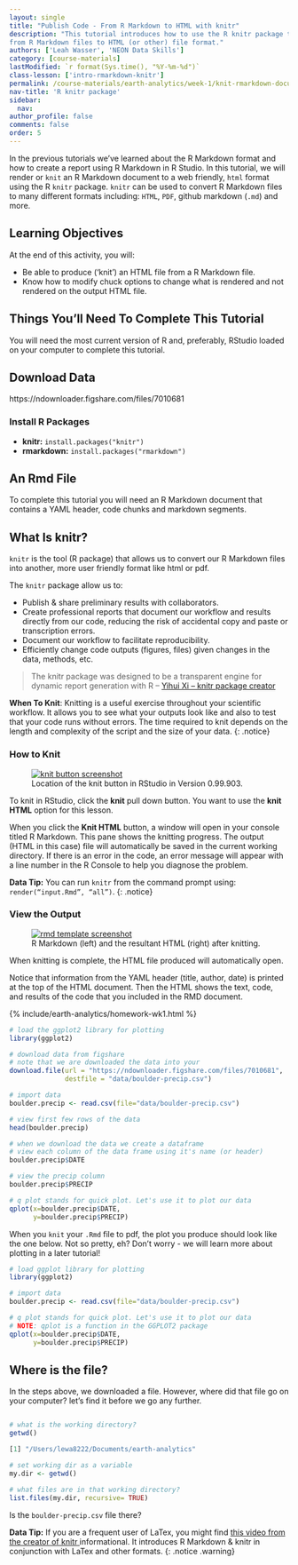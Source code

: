 ```yaml
---
layout: single
title: "Publish Code - From R Markdown to HTML with knitr"
description: "This tutorial introduces how to use the R knitr package to publish
from R Markdown files to HTML (or other) file format."
authors: ['Leah Wasser', 'NEON Data Skills']
category: [course-materials]
lastModified: `r format(Sys.time(), "%Y-%m-%d")`
class-lesson: ['intro-rmarkdown-knitr']
permalink: /course-materials/earth-analytics/week-1/knit-rmarkdown-document-to-pdf/
nav-title: 'R knitr package'
sidebar:
  nav:
author_profile: false
comments: false
order: 5
---
```



In the previous tutorials we've learned about the R Markdown format and how
to create a report using R Markdown in R Studio. In this tutorial, we will
render or `knit` an R Markdown document to a web friendly, `html` format using
the R `knitr` package. `knitr` can be used to convert R Markdown files to many
different formats including: `HTML`, `PDF`, github markdown (`.md`) and more.

<div class='notice--success' markdown="1">

# Learning Objectives

At the end of this activity, you will:

* Be able to produce (‘knit’) an HTML file from a R Markdown file.
* Know how to modify chuck options to change what is rendered and not rendered on the output HTML file.

## Things You’ll Need To Complete This Tutorial

You will need the most current version of R and, preferably, RStudio loaded on
your computer to complete this tutorial.

## Download Data

https://ndownloader.figshare.com/files/7010681

### Install R Packages

* **knitr:** `install.packages("knitr")`
* **rmarkdown:** `install.packages("rmarkdown")`

## An Rmd File

To complete this tutorial you will need an R Markdown document that contains a
YAML header, code chunks and markdown segments.

</div>

## What Is knitr?

`knitr` is the tool (R package) that allows us to convert our R Markdown files into another,
more user friendly format like html or pdf.

The `knitr` package allow us to:

* Publish & share preliminary results with collaborators.
* Create professional reports that document our workflow and results directly
from our code, reducing the risk of accidental copy and paste or transcription errors.
* Document our workflow to facilitate reproducibility.
* Efficiently change code outputs (figures, files) given changes in the data, methods, etc.

>The knitr package was designed to be a transparent engine for dynamic report
generation with R --
<a href="http://yihui.name/knitr/" target="_blank"> Yihui Xi -- knitr package creator</a>



<i class="fa fa-star"></i> **When To Knit**: Knitting is a useful exercise
throughout your scientific workflow. It allows you to see what your outputs
look like and also to test that your code runs without errors.
The time required to knit depends on the length and complexity of the script
and the size of your data.
{: .notice}

### How to Knit

<figure>
	<a href="{{ site.url }}{{ site.baseurl }}/images/course-materials/earth-analytics/week-1/intro-knitr-rmd/KnitButton-screenshot.png">
	<img src="{{ site.url }}{{ site.baseurl }}/images/course-materials/earth-analytics/week-1/intro-knitr-rmd/KnitButton-screenshot.png" alt="knit button screenshot"></a>
	<figcaption> Location of the knit button in RStudio in Version 0.99.903.
	</figcaption>
</figure>

To knit in RStudio, click the **knit** pull down button. You want to use the
**knit HTML** option for this lesson.

When you click the **Knit HTML** button, a  window will open in your console
titled R Markdown. This
pane shows the knitting progress. The output (HTML in this case) file will
automatically be saved in the current working directory. If there is an error
in the code, an error message will appear with a line number in the R Console
to help you diagnose the problem.

<i class="fa fa-star"></i> **Data Tip:** You can run `knitr` from the command prompt
using: `render(“input.Rmd”, “all”)`.
{: .notice}


### View the Output

<figure>
	<a href="{{ site.url }}{{ site.baseurl }}/images/course-materials/earth-analytics/week-1/intro-knitr-rmd/Rmd-screenshot-html.png">
	<img src="{{ site.url }}{{ site.baseurl }}/images/course-materials/earth-analytics/week-1/intro-knitr-rmd/Rmd-screenshot-html.png" alt="rmd template screenshot"></a>
	<figcaption> R Markdown (left) and the resultant HTML (right) after knitting.
	</figcaption>
</figure>

When knitting is complete, the HTML file produced will automatically open.

Notice that information from the YAML header (title, author, date) is printed
at the top of the HTML document. Then the HTML shows the text, code, and
results of the code that you included in the RMD document.

{% include/earth-analytics/homework-wk1.html %}


```r

# load the ggplot2 library for plotting
library(ggplot2)

# download data from figshare
# note that we are downloaded the data into your
download.file(url = "https://ndownloader.figshare.com/files/7010681",
              destfile = "data/boulder-precip.csv")

# import data
boulder.precip <- read.csv(file="data/boulder-precip.csv")

# view first few rows of the data
head(boulder.precip)

# when we download the data we create a dataframe
# view each column of the data frame using it's name (or header)
boulder.precip$DATE

# view the precip column
boulder.precip$PRECIP

# q plot stands for quick plot. Let's use it to plot our data
qplot(x=boulder.precip$DATE,
      y=boulder.precip$PRECIP)

```

When you `knit` your `.Rmd` file to pdf, the plot you produce should look like
the one below. Not so pretty, eh? Don't worry - we will learn more about plotting
in a later tutorial!

```r

# load ggplot library for plotting
library(ggplot2)

# import data
boulder.precip <- read.csv(file="data/boulder-precip.csv")

# q plot stands for quick plot. Let's use it to plot our data
# NOTE: qplot is a function in the GGPLOT2 package
qplot(x=boulder.precip$DATE,
      y=boulder.precip$PRECIP)

```


## Where is the file?

In the steps above, we downloaded a file. However, where did that file go on your
computer? let's find it before we go any further.

```r

# what is the working directory?
getwd()

[1] "/Users/lewa8222/Documents/earth-analytics"

# set working dir as a variable
my.dir <- getwd()

# what files are in that working directory?
list.files(my.dir, recursive= TRUE)
```
Is the `boulder-precip.csv` file there?

<i class="fa fa-star"></i> **Data Tip:** If you are a frequent user of LaTex,
you might find
<a href="http://cdn.screenr.com/video/8352c25b-7324-4134-970b-b7c427381adb.mp4" target="_blank">this video from the creator of knitr </a>
informational. It introduces R Markdown & knitr in conjunction with LaTex and
other formats.
{: .notice .warning}
